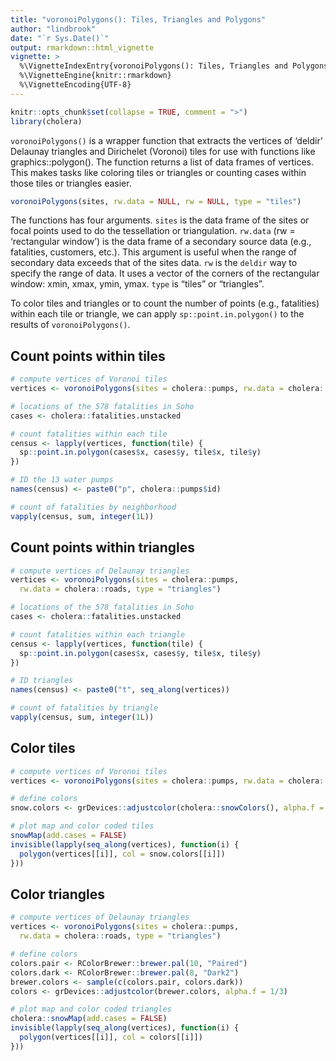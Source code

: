 ```yaml
---
title: "voronoiPolygons(): Tiles, Triangles and Polygons"
author: "lindbrook"
date: "`r Sys.Date()`"
output: rmarkdown::html_vignette
vignette: >
  %\VignetteIndexEntry{voronoiPolygons(): Tiles, Triangles and Polygons}
  %\VignetteEngine{knitr::rmarkdown}
  %\VignetteEncoding{UTF-8}
---
```


```r
knitr::opts_chunk$set(collapse = TRUE, comment = ">")
library(cholera)
```

`voronoiPolygons()` is a wrapper function that extracts the vertices of 'deldir' Delaunay triangles and Dirichelet (Voronoi) tiles for use with functions like graphics::polygon(). The function returns a list of data frames of vertices. This makes tasks like coloring tiles or triangles or counting cases within those tiles or triangles easier.

```r
voronoiPolygons(sites, rw.data = NULL, rw = NULL, type = "tiles")
```

The functions has four arguments. `sites` is the data frame of the sites or focal points used to do the tessellation or triangulation. `rw.data` (rw = 'rectangular window') is the data frame of a secondary source data (e.g., fatalities, customers, etc.). This argument is useful when the range of secondary data exceeds that of the sites data. `rw` is the `deldir` way to specify the range of data. It uses a vector of the corners of the rectangular window: xmin, xmax, ymin, ymax. `type` is "tiles" or "triangles".

To color tiles and triangles or to count the number of points (e.g., fatalities) within each tile or triangle, we can apply `sp::point.in.polygon()` to the results of `voronoiPolygons()`.

## Count points within tiles

```r
# compute vertices of Voronoi tiles
vertices <- voronoiPolygons(sites = cholera::pumps, rw.data = cholera::roads)

# locations of the 578 fatalities in Soho
cases <- cholera::fatalities.unstacked

# count fatalities within each tile
census <- lapply(vertices, function(tile) {
  sp::point.in.polygon(cases$x, cases$y, tile$x, tile$y)
})

# ID the 13 water pumps
names(census) <- paste0("p", cholera::pumps$id)

# count of fatalities by neighborhood
vapply(census, sum, integer(1L))
```

## Count points within triangles

```r
# compute vertices of Delaunay triangles
vertices <- voronoiPolygons(sites = cholera::pumps,
  rw.data = cholera::roads, type = "triangles")

# locations of the 578 fatalities in Soho
cases <- cholera::fatalities.unstacked

# count fatalities within each triangle
census <- lapply(vertices, function(tile) {
  sp::point.in.polygon(cases$x, cases$y, tile$x, tile$y)
})

# ID triangles
names(census) <- paste0("t", seq_along(vertices))

# count of fatalities by triangle
vapply(census, sum, integer(1L))
```

## Color tiles

```r
# compute vertices of Voronoi tiles
vertices <- voronoiPolygons(sites = cholera::pumps, rw.data = cholera::roads)

# define colors
snow.colors <- grDevices::adjustcolor(cholera::snowColors(), alpha.f = 1/3)

# plot map and color coded tiles
snowMap(add.cases = FALSE)
invisible(lapply(seq_along(vertices), function(i) {
  polygon(vertices[[i]], col = snow.colors[[i]])
}))
```

## Color triangles

```r
# compute vertices of Delaunay triangles
vertices <- voronoiPolygons(sites = cholera::pumps,
  rw.data = cholera::roads, type = "triangles")

# define colors
colors.pair <- RColorBrewer::brewer.pal(10, "Paired")
colors.dark <- RColorBrewer::brewer.pal(8, "Dark2")
brewer.colors <- sample(c(colors.pair, colors.dark))
colors <- grDevices::adjustcolor(brewer.colors, alpha.f = 1/3)

# plot map and color coded triangles
cholera::snowMap(add.cases = FALSE)
invisible(lapply(seq_along(vertices), function(i) {
  polygon(vertices[[i]], col = colors[[i]])
}))
```

